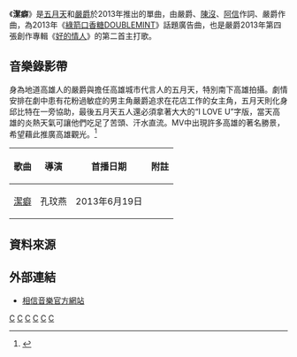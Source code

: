 {{Infobox song
| Name           = 潔癖
| Artist         = [[五月天|五月天]]、[[嚴爵|嚴爵]]
| from Album     = 《[[好的情人|好的情人]]》
| Released       = 2013年5月26日
| Language       = 
| Genre          = [[流行音樂|流行音樂]]、搖滾
| Length         = 3:06                  
| Label          = [[相信音樂|相信音樂]]
| Lyricist       = 嚴爵、[[陳沒|陳沒]]、[[陳信宏|阿信]]
| Composer       = 嚴爵
| chronology     = [[五月天|五月天]]
| prev_title     = 
| prev_year      = 
| next_title     = [[傷心的人別聽慢歌（貫徹快樂）|傷心的人別聽慢歌（貫徹快樂）]]
| next_year      = 2013 
}}
《'''潔癖'''》是[[五月天|五月天]]和[[嚴爵|嚴爵]]於2013年推出的單曲，由嚴爵、[[陳沒|陳沒]]、[[陳信宏|阿信]]作詞、嚴爵作曲，為2013年《[[綠箭口香糖|綠箭口香糖]]DOUBLEMINT》話題廣告曲，也是嚴爵2013年第四張創作專輯《[[好的情人|好的情人]]》的第二首主打歌。

== 音樂錄影帶 ==
身為地道高雄人的嚴爵與擔任高雄城市代言人的五月天，特別南下高雄拍攝。劇情安排在劇中患有花粉過敏症的男主角嚴爵追求在花店工作的女主角，五月天則化身邱比特在一旁協助，最後五月天五人還必須拿著大大的“I LOVE U”字版，當天高雄的炎熱天氣可讓他們吃足了苦頭、汗水直流。MV中出現許多高雄的著名勝景，希望藉此推廣高雄觀光。<ref>{{Youtube|C6EhLf567lo|Mayday五月天＋Yen-j嚴爵〔潔癖〕官方完整版音檔-五月天「綠箭口香糖DOUBLEMINT」廣告曲}}</ref>

{| class="wikitable" 
! 歌曲 !! 導演 !! 首播日期 !! 附註
|-
| [https://www.youtube.com/watch?v=EyUVN9Hu7t8&t=0h0m0s 潔癖] 
| 孔玟燕
| 2013年6月19日
| 
|}

== 資料來源 ==
<references />

== 外部連結 ==
* {{zh-tw}} [https://www.bin-music.com.tw/ 相信音樂官方網站] {{Wayback|url=https://www.bin-music.com.tw/ |date=20210316153843 }}

{{Portal bar|台灣|文化|音樂}}

[[Category:2013年臺灣歌曲|C]]
[[Category:華語流行歌曲|C]]
[[Category:廣告歌曲|C]]
[[Category:嚴爵歌曲|C]]
[[Category:五月天歌曲|C]]
[[Category:高雄市背景作品|C]]